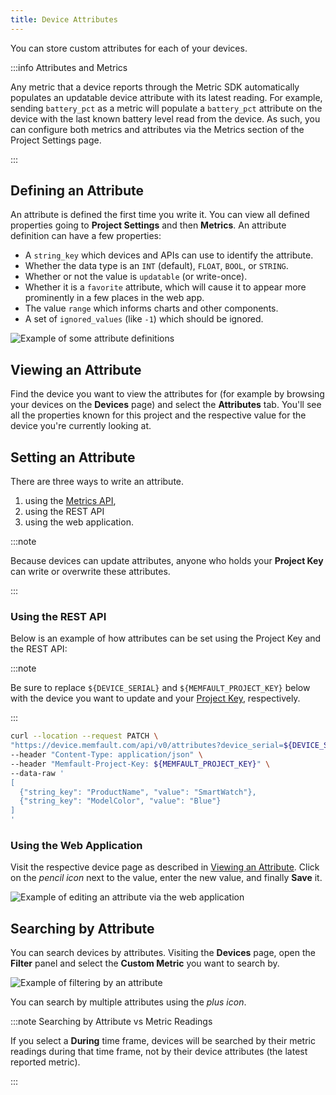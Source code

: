 ```yaml
---
title: Device Attributes
---
```


You can store custom attributes for each of your devices.

:::info Attributes and Metrics

Any metric that a device reports through the Metric SDK automatically populates
an updatable device attribute with its latest reading. For example, sending
`battery_pct` as a metric will populate a `battery_pct` attribute on the device
with the last known battery level read from the device. As such, you can
configure both metrics and attributes via the Metrics section of the Project
Settings page.

:::

## Defining an Attribute

An attribute is defined the first time you write it. You can view all defined
properties going to **Project Settings** and then **Metrics**. An attribute
definition can have a few properties:

- A `string_key` which devices and APIs can use to identify the attribute.
- Whether the data type is an `INT` (default), `FLOAT`, `BOOL`, or `STRING`.
- Whether or not the value is `updatable` (or write-once).
- Whether it is a `favorite` attribute, which will cause it to appear more
  prominently in a few places in the web app.
- The value `range` which informs charts and other components.
- A set of `ignored_values` (like `-1`) which should be ignored.

![Example of some attribute definitions](/img/blog/2021-08-17-device-properties-settings.png)

## Viewing an Attribute

Find the device you want to view the attributes for (for example by browsing
your devices on the **Devices** page) and select the **Attributes** tab. You'll
see all the properties known for this project and the respective value for the
device you're currently looking at.

## Setting an Attribute

There are three ways to write an attribute.

1. using the [Metrics API](/docs/mcu/metrics-api),
2. using the REST API
3. using the web application.

:::note

Because devices can update attributes, anyone who holds your **Project Key** can
write or overwrite these attributes.

:::

### Using the REST API

Below is an example of how attributes can be set using the Project Key and the
REST API:

:::note

Be sure to replace `${DEVICE_SERIAL}` and `${MEMFAULT_PROJECT_KEY}` below with
the device you want to update and your
[Project Key](/docs/ci/authentication#project-key), respectively.

:::

```bash
curl --location --request PATCH \
"https://device.memfault.com/api/v0/attributes?device_serial=${DEVICE_SERIAL}" \
--header "Content-Type: application/json" \
--header "Memfault-Project-Key: ${MEMFAULT_PROJECT_KEY}" \
--data-raw '
[
  {"string_key": "ProductName", "value": "SmartWatch"},
  {"string_key": "ModelColor", "value": "Blue"}
]
'
```

### Using the Web Application

Visit the respective device page as described in
[Viewing an Attribute](#viewing-an-attribute). Click on the _pencil icon_ next
to the value, enter the new value, and finally **Save** it.

![Example of editing an attribute via the web application](/img/blog/2021-08-17-device-properties-edit.png)

## Searching by Attribute

You can search devices by attributes. Visiting the **Devices** page, open the
**Filter** panel and select the **Custom Metric** you want to search by.

![Example of filtering by an attribute](/img/blog/2021-08-17-device-properties-filter.png)

You can search by multiple attributes using the _plus icon_.

:::note Searching by Attribute vs Metric Readings

If you select a **During** time frame, devices will be searched by their metric
readings during that time frame, not by their device attributes (the latest
reported metric).

:::

